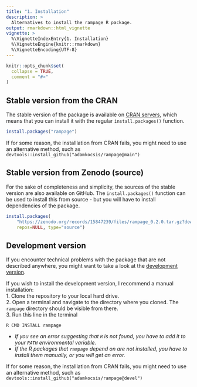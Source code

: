 ```yaml
---
title: "1. Installation"
description: >
  Alternatives to install the rampage R package. 
output: rmarkdown::html_vignette
vignette: >
  %\VignetteIndexEntry{1. Installation}
  %\VignetteEngine{knitr::rmarkdown}
  %\VignetteEncoding{UTF-8}
---
```


```r
knitr::opts_chunk$set(
  collapse = TRUE,
  comment = "#>"
)
```


## Stable version from the CRAN


The stable version of the package is available on [CRAN servers](https://cran.r-project.org/package=rampage), which means that you can install it with the regular `install.packages()` function.

```r
install.packages("rampage")
```

If for some reason, the installlation from CRAN fails, you might need to use an alternative method, such as `devtools::install_github("adamkocsis/rampage@main")`


## Stable version from Zenodo (source)

For the sake of completeness and simplicity, the sources of the stable version are also available on GitHub. The `install.packages()` function can be used to install this from source - but you will have to install dependencies of the package.

```r
install.packages(
	"https://zenodo.org/records/15847239/files/rampage_0.2.0.tar.gz?download=1", 
	repos=NULL, type="source")
```

## Development version 

If you encounter technical problems with the package that are not described anywhere, you might want to take a look at the [development version](https://github.com/adamkocsis/rampage/tree/devel).

If you wish to install the development version, I recommend a manual installation:  
1. Clone the repository to your local hard drive.  
2. Open a terminal and navigate to the directory where you cloned. The `rampage` directory should be visible from there.  
3. Run this line in the terminal  

```
R CMD INSTALL rampage
```

<div class="alert alert-danger" role="warning">
- *If you see an error suggesting that `R` is not found, you have to add it to your `PATH` environmental variable.*  
- *If the R packages that `rampage` depend on are not installed, you have to install them manually, or you will get an error.*
</div>


If for some reason, the installlation from CRAN fails, you might need to use an alternative method, such as `devtools::install_github("adamkocsis/rampage@devel")`
